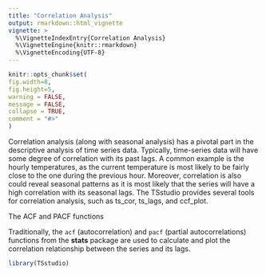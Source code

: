 ```yaml
---
title: "Correlation Analysis"
output: rmarkdown::html_vignette
vignette: >
  %\VignetteIndexEntry{Correlation Analysis}
  %\VignetteEngine{knitr::rmarkdown}
  %\VignetteEncoding{UTF-8}
---
```


```r
knitr::opts_chunk$set(
fig.width=8, 
fig.height=5,
warning = FALSE, 
message = FALSE,
collapse = TRUE,
comment = "#>"
)
```

Correlation analysis (along with seasonal analysis) has a pivotal part in the descriptive analysis of time series data. Typically, time-series data will have some degree of correlation with its past lags. A common example is the hourly temperatures, as the current temperature is most likely to be fairly close to the one during the previous hour. Moreover, correlation is also could reveal seasonal patterns as it is most likely that the series will have a high correlation with its seasonal lags. The TSstudio provides several tools for correlation analysis, such as ts_cor, ts_lags, and ccf_plot.

The ACF and PACF functions

Traditionally, the `acf` (autocorrelation) and `pacf` (partial autocorrelations) functions from the **stats** package are used to calculate and plot the correlation relationship between the series and its lags. 


```r
library(TSstudio)
```
